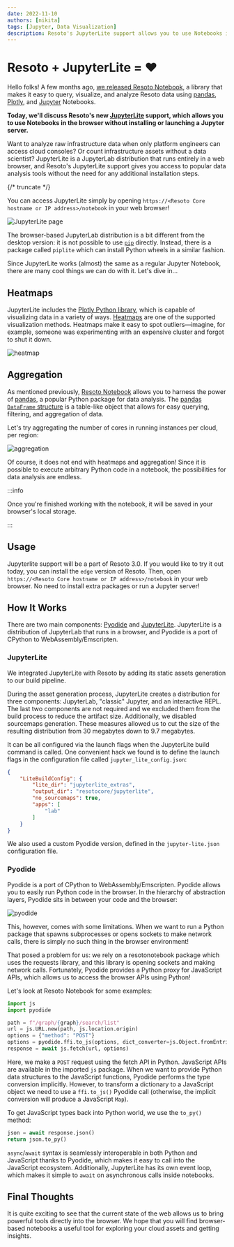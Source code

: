 ```yaml
---
date: 2022-11-10
authors: [nikita]
tags: [Jupyter, Data Visualization]
description: Resoto's JupyterLite support allows you to use Notebooks in the browser without installing or launching a Jupyter server.
---
```


# Resoto + JupyterLite = ❤️

Hello folks! A few months ago, [we released Resoto Notebook](../resoto-meets-jupyter-notebook/index.mdx), a library that makes it easy to query, visualize, and analyze Resoto data using [pandas](https://pandas.pydata.org), [Plotly](https://plotly.com), and [Jupyter](https://jupyter.org) Notebooks.

**Today, we'll discuss Resoto's new [JupyterLite](https://blog.jupyter.org/jupyterlite-jupyter-%EF%B8%8F-webassembly-%EF%B8%8F-python-f6e2e41ab3fa) support, which allows you to use Notebooks in the browser without installing or launching a Jupyter server.**

Want to analyze raw infrastructure data when only platform engineers can access cloud consoles? Or count infrastructure assets without a data scientist? JupyterLite is a JupyterLab distribution that runs entirely in a web browser, and Resoto's JupyterLite support gives you access to popular data analysis tools without the need for any additional installation steps.

{/* truncate */}

You can access JupyterLite simply by opening `https://<Resoto Core hostname or IP address>/notebook` in your web browser!

![JupyterLite page](./img/jupyterlite.png)

The browser-based JupyterLab distribution is a bit different from the desktop version: it is not possible to use [`pip`](https://pip.pypa.io) directly. Instead, there is a package called `piplite` which can install Python wheels in a similar fashion.

Since JupyterLite works (almost) the same as a regular Jupyter Notebook, there are many cool things we can do with it. Let's dive in…

## Heatmaps

JupyterLite includes the [Plotly Python library](https://plotly.com/python), which is capable of visualizing data in a variety of ways. [Heatmaps](https://plotly.com/python/2D-Histogram) are one of the supported visualization methods. Heatmaps make it easy to spot outliers—imagine, for example, someone was experimenting with an expensive cluster and forgot to shut it down.

![heatmap](./img/heatmap.png)

## Aggregation

As mentioned previously, [Resoto Notebook](/docs/reference/notebook) allows you to harness the power of [pandas](https://pandas.pydata.org), a popular Python package for data analysis. The [pandas](https://pandas.pydata.org) [`DataFrame` structure](https://pandas.pydata.org/pandas-docs/stable/reference/api/pandas.DataFrame.html) is a table-like object that allows for easy querying, filtering, and aggregation of data.

Let's try aggregating the number of cores in running instances per cloud, per region:

![aggregation](./img/aggregation.png)

Of course, it does not end with heatmaps and aggregation! Since it is possible to execute arbitrary Python code in a notebook, the possibilities for data analysis are endless.

:::info

Once you're finished working with the notebook, it will be saved in your browser's local storage.

:::

## Usage

Jupyterlite support will be a part of Resoto 3.0. If you would like to try it out today, you can install the `edge` version of Resoto. Then, open `https://<Resoto Core hostname or IP address>/notebook` in your web browser. No need to install extra packages or run a Jupyter server!

## How It Works

There are two main components: [Pyodide](https://pyodide.org) and [JupyterLite](https://blog.jupyter.org/jupyterlite-jupyter-%EF%B8%8F-webassembly-%EF%B8%8F-python-f6e2e41ab3fa). JupyterLite is a distribution of JupyterLab that runs in a browser, and Pyodide is a port of CPython to WebAssembly/Emscripten.

### JupyterLite

We integrated JupyterLite with Resoto by adding its static assets generation to our build pipeline.

During the asset generation process, JupyterLite creates a distribution for three components: JupyterLab, "classic" Jupyter, and an interactive REPL. The last two components are not required and we excluded them from the build process to reduce the artifact size. Additionally, we disabled sourcemaps generation. These measures allowed us to cut the size of the resulting distribution from 30 megabytes down to 9.7 megabytes.

It can be all configured via the launch flags when the JupyterLite build command is called. One convenient hack we found is to define the launch flags in the configuration file called `jupyter_lite_config.json`:

```json
{
    "LiteBuildConfig": {
        "lite_dir": "jupyterlite_extras",
        "output_dir": "resotocore/jupyterlite",
        "no_sourcemaps": true,
        "apps": [
            "lab"
        ]
    }
}
```

We also used a custom Pyodide version, defined in the `jupyter-lite.json` configuration file.

### Pyodide

Pyodide is a port of CPython to WebAssembly/Emscripten. Pyodide allows you to easily run Python code in the browser. In the hierarchy of abstraction layers, Pyodide sits in between your code and the browser:

![pyodide](./img/pyodide.png)

This, however, comes with some limitations. When we want to run a Python package that spawns subprocesses or opens sockets to make network calls, there is simply no such thing in the browser environment!

That posed a problem for us: we rely on a resotonotebook package which uses the requests library, and this library is opening sockets and making network calls. Fortunately, Pyodide provides a Python proxy for JavaScript APIs, which allows us to access the browser APIs using Python!

Let's look at Resoto Notebook for some examples:

```python
import js
import pyodide

path = f"/graph/{graph}/search/list"
url = js.URL.new(path, js.location.origin)
options = {"method": "POST"}
options = pyodide.ffi.to_js(options, dict_converter=js.Object.fromEntries)
response = await js.fetch(url, options)
```

Here, we make a `POST` request using the fetch API in Python. JavaScript APIs are available in the imported `js` package. When we want to provide Python data structures to the JavaScript functions, Pyodide performs the type conversion implicitly. However, to transform a dictionary to a JavaScript object we need to use a `ffi.to_js()` Pyodide call (otherwise, the implicit conversion will produce a JavaScript `Map`).

To get JavaScript types back into Python world, we use the `to_py()` method:

```python
json = await response.json()
return json.to_py()
```

`async`/`await` syntax is seamlessly interoperable in both Python and JavaScript thanks to Pyodide, which makes it easy to call into the JavaScript ecosystem. Additionally, JupyterLite has its own event loop, which makes it simple to `await` on asynchronous calls inside notebooks.

## Final Thoughts

It is quite exciting to see that the current state of the web allows us to bring powerful tools directly into the browser. We hope that you will find browser-based notebooks a useful tool for exploring your cloud assets and getting insights.
